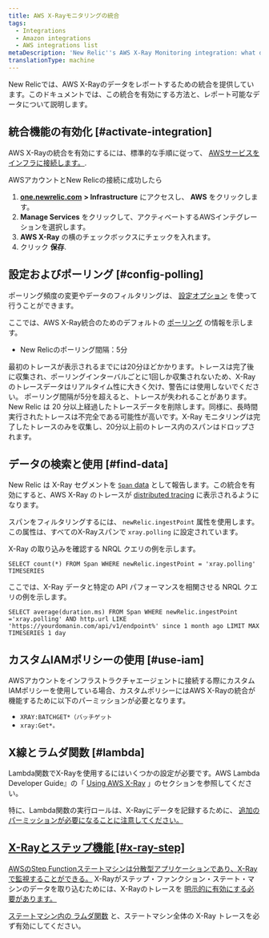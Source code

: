 ```yaml
---
title: AWS X-Rayモニタリングの統合
tags:
  - Integrations
  - Amazon integrations
  - AWS integrations list
metaDescription: 'New Relic''s AWS X-Ray Monitoring integration: what data it reports, and how to enable it.'
translationType: machine
---
```


New Relicでは、AWS X-Rayのデータをレポートするための統合を提供しています。このドキュメントでは、この統合を有効にする方法と、レポート可能なデータについて説明します。

## 統合機能の有効化 [#activate-integration]

AWS X-Rayの統合を有効にするには、標準的な手順に従って、 [AWSサービスをインフラに接続します。](/docs/integrations/amazon-integrations/get-started/connect-aws-infrastructure).

AWSアカウントとNew Relicの接続に成功したら

1. [**one.newrelic.com**](http://one.newrelic.com) **> Infrastructure** にアクセスし、 **AWS** をクリックします。
2. **Manage Services** をクリックして、アクティベートするAWSインテグレーションを選択します。
3. **AWS X-Ray** の横のチェックボックスにチェックを入れます。
4. クリック **保存**.

## 設定およびポーリング [#config-polling]

ポーリング頻度の変更やデータのフィルタリングは、 [設定オプション](/docs/integrations/new-relic-integrations/cloud-integrations/configure-polling-frequency-data-collection-cloud-integrations) を使って行うことができます。

ここでは、AWS X-Ray統合のためのデフォルトの [ポーリング](/docs/integrations/amazon-integrations/get-started/polling-intervals-aws-integrations) の情報を示します。

* New Relicのポーリング間隔：5分

<Callout variant="tip">
  最初のトレースが表示されるまでには20分ほどかかります。トレースは完了後に収集され、ポーリングインターバルごとに1回しか収集されないため、X-Rayのトレースデータはリアルタイム性に大きく欠け、警告には使用しないでください。
</Callout>

<Callout variant="important">
  ポーリング間隔が5分を超えると、トレースが失われることがあります。New Relic は 20 分以上経過したトレースデータを削除します。同様に、長時間実行されたトレースは不完全である可能性が高いです。X-Ray モニタリングは完了したトレースのみを収集し、20分以上前のトレース内のスパンはドロップされます。
</Callout>

## データの検索と使用 [#find-data]

New Relic は X-Ray セグメントを [`Span` data](/docs/data-apis/understand-data/new-relic-data-types/#new-relic-tracing) として報告します。この統合を有効にすると、AWS X-Ray のトレースが [distributed tracing](/docs/apm/distributed-tracing/ui-data/understand-use-distributed-tracing-data) に表示されるようになります。

スパンをフィルタリングするには、 `newRelic.ingestPoint` 属性を使用します。この属性は、すべてのX-Rayスパンで `xray.polling` に設定されています。

X-Ray の取り込みを確認する NRQL クエリの例を示します。

```
SELECT count(*) FROM Span WHERE newRelic.ingestPoint = 'xray.polling' TIMESERIES
```

ここでは、X-Ray データと特定の API パフォーマンスを相関させる NRQL クエリの例を示します。

```
SELECT average(duration.ms) FROM Span WHERE newRelic.ingestPoint ='xray.polling' AND http.url LIKE 'https://yourdomanin.com/api/v1/endpoint%' since 1 month ago LIMIT MAX TIMESERIES 1 day
```

## カスタムIAMポリシーの使用 [#use-iam]

AWSアカウントをインフラストラクチャエージェントに接続する際にカスタムIAMポリシーを使用している場合、カスタムポリシーにはAWS X-Rayの統合が機能するために以下のパーミッションが必要となります。

* `XRAY:BATCHGET*（バッチゲット`
* `xray:Get*。`

## X線とラムダ関数 [#lambda]

Lambda関数でX-Rayを使用するにはいくつかの設定が必要です。AWS Lambda Developer Guide』の「 [Using AWS X-Ray](https://docs.aws.amazon.com/lambda/latest/dg/services-xray.html) 」のセクションを参照してください。

特に、Lambda関数の実行ロールは、X-Rayにデータを記録するために、 [追加のパーミッションが必要になることに注意してください。](https://docs.aws.amazon.com/lambda/latest/dg/services-xray.html#services-xray-permissions)

## [X-Rayとステップ機能 \[#x-ray-step\]](https://docs.aws.amazon.com/lambda/latest/dg/services-xray.html#services-xray-permissions)

[AWSのStep Functionステートマシンは分散型アプリケーションであり、X-Rayで監視することができる。](https://docs.aws.amazon.com/lambda/latest/dg/services-xray.html#services-xray-permissions) X-Rayがステップ・ファンクション・ステート・マシンのデータを取り込むためには、X-Rayのトレースを [明示的に有効にする必要があります。](https://docs.aws.amazon.com/step-functions/latest/dg/concepts-xray-tracing.html)

[](https://docs.aws.amazon.com/step-functions/latest/dg/concepts-xray-tracing.html)

[ステートマシン内の ](https://docs.aws.amazon.com/step-functions/latest/dg/concepts-xray-tracing.html)[ラムダ関数](#lambda) と、ステートマシン全体の X-Ray トレースを必ず有効にしてください。
